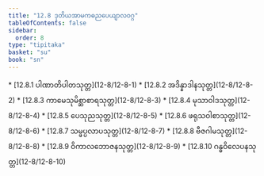 ```yaml
---
title: "12.8 ဒုတိယအာမကဓညပေယျာလဝဂ္ဂ"
tableOfContents: false
sidebar:
  order: 8
type: "tipitaka"
basket: "su"
book: "sn"
---
```



<DynamicBreadcrumb />



<TableOfContents book="sn" section="12.8">
* [12.8.1 ပါဏာတိပါတသုတ္တ](12-8/12-8-1)
* [12.8.2 အဒိန္နာဒါနသုတ္တ](12-8/12-8-2)
* [12.8.3 ကာမေသုမိစ္ဆာစာရသုတ္တ](12-8/12-8-3)
* [12.8.4 မုသာဝါဒသုတ္တ](12-8/12-8-4)
* [12.8.5 ပေသုညသုတ္တ](12-8/12-8-5)
* [12.8.6 ဖရုသဝါစာသုတ္တ](12-8/12-8-6)
* [12.8.7 သမ္ဖပ္ပလာပသုတ္တ](12-8/12-8-7)
* [12.8.8 ဗီဇဂါမသုတ္တ](12-8/12-8-8)
* [12.8.9 ဝိကာလဘောဇနသုတ္တ](12-8/12-8-9)
* [12.8.10 ဂန္ဓဝိလေပနသုတ္တ](12-8/12-8-10)
</TableOfContents>